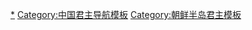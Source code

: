 {{Navbox
|name = 渤海国君主
|title = [[渤海国|<span style="color:#FFD700;">'''渤海国'''</span>]][[渤海国君主列表|<span style="color:#FFD700;">'''君主'''</span>]]
|titlestyle = background:#00008B;color:#FFD700;
|state = expandCaption
|above = 详见：[[渤海国君主列表]]、[[渤海国君主世系图]]
|group1 = 建國以前领导者
|list1 = ''[[乞乞仲象]]''#

|group2 = 渤海國君主
|list2 = [[大祚荣|高王]]{{to}}[[大武藝|武王]]{{to}}[[大钦茂|文王]]{{to}}[[大元義|废王]]{{to}}[[大華璵|成王]]{{to}}[[大嵩璘|康王]]{{to}}[[大元瑜|定王]]{{to}}[[大言义|僖王]]{{to}}[[大明忠|简王]]{{to}}[[大仁秀|宣王]]{{to}}[[大彝震]]{{to}}[[大虔晃]]{{to}}[[大玄錫]]{{to}}[[大瑋瑎]]{{to}}[[大諲譔]]{{to}}''[[大光显]]''#


|below = 标“'''#'''”者不被廣泛承認。<br>{{朝鮮半島元首}}

}}<noinclude>
[[Category:渤海國君主|*]]
[[Category:中国君主导航模板]]
[[Category:朝鲜半岛君主模板]]
</noinclude>